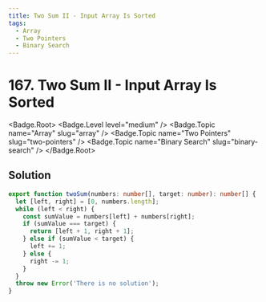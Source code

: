 ```yaml
---
title: Two Sum II - Input Array Is Sorted
tags:
  - Array
  - Two Pointers
  - Binary Search
---
```


# 167. Two Sum II - Input Array Is Sorted

<Badge.Root>
  <Badge.Level level="medium" />
  <Badge.Topic name="Array" slug="array" />
  <Badge.Topic name="Two Pointers" slug="two-pointers" />
  <Badge.Topic name="Binary Search" slug="binary-search" />
</Badge.Root>

## Solution

```typescript filename="solution.ts" copy
export function twoSum(numbers: number[], target: number): number[] {
  let [left, right] = [0, numbers.length];
  while (left < right) {
    const sumValue = numbers[left] + numbers[right];
    if (sumValue === target) {
      return [left + 1, right + 1];
    } else if (sumValue < target) {
      left += 1;
    } else {
      right -= 1;
    }
  }
  throw new Error('There is no solution');
}
```

<ProblemLink
  codingSite="leetcode"
  href="https://leetcode.com/problems/two-sum-ii-input-array-is-sorted/"
  title="Two Sum II - Input Array Is Sorted"
/>
